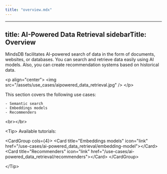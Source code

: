 ```yaml
---
title: "overview.mdx"
---
```


---
title: AI-Powered Data Retrieval
sidebarTitle: Overview
---

MindsDB facilitates AI-powered search of data in the form of documents, websites, or databases. You can search and retrieve data easily using AI models. Also, you can create recommendation systems based on historical data.

&lt;p align="center"&gt;
  &lt;img src="/assets/use_cases/aipowered_data_retrieval.jpg" /&gt;
&lt;/p&gt;

This section covers the following use cases:
    
    - Semantic search
    - Embeddings models
    - Recommenders

&lt;br&gt;&lt;/br&gt;

&lt;Tip&gt;
Available tutorials:

&lt;CardGroup cols={4}&gt;
    &lt;Card title="Embeddings models" icon="link" href="/use-cases/ai-powered_data_retrieval/embedding-model"&gt;&lt;/Card&gt;
    &lt;Card title="Recommenders" icon="link" href="/use-cases/ai-powered_data_retrieval/recommenders"&gt;&lt;/Card&gt;
&lt;/CardGroup&gt;

&lt;/Tip&gt;
